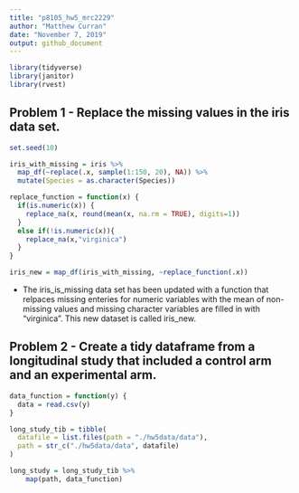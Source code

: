 ```yaml
---
title: "p8105_hw5_mrc2229"
author: "Matthew Curran"
date: "November 7, 2019"
output: github_document
---
```


```r
library(tidyverse)
library(janitor)
library(rvest)
```

## Problem 1 - Replace the missing values in the iris data set.

```r
set.seed(10)

iris_with_missing = iris %>% 
  map_df(~replace(.x, sample(1:150, 20), NA)) %>%
  mutate(Species = as.character(Species))

replace_function = function(x) {
  if(is.numeric(x)) {
    replace_na(x, round(mean(x, na.rm = TRUE), digits=1))
  }
  else if(!is.numeric(x)){
    replace_na(x,"virginica")
  }
}

iris_new = map_df(iris_with_missing, ~replace_function(.x))
```

* The iris_is_missing data set has been updated with a function that relpaces missing enteries for numeric variables with the mean of non-missing values and missing character variables are filled in with "virginica". This new dataset is called iris_new.


## Problem 2 - Create a tidy dataframe from a longitudinal study that included a control arm and an experimental arm.

```r
data_function = function(y) {
  data = read.csv(y)
}

long_study_tib = tibble(
  datafile = list.files(path = "./hw5data/data"),
  path = str_c("./hw5data/data", datafile)
)

long_study = long_study_tib %>%
    map(path, data_function)
```

